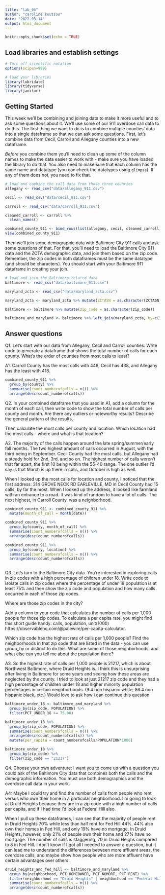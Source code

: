 ```yaml
---
title: "lab_06"
author: "caroline koutsos"
date: "2022-03-14"
output: html_document
---
```


```r
knitr::opts_chunk$set(echo = TRUE)
```

## Load libraries and establish settings

```r
# Turn off scientific notation
options(scipen=999)

# load your libraries
library(lubridate)
library(tidyverse)
library(janitor)
```

## Getting Started

This week we'll be combining and joining data to make it more useful and to ask some questions about it. We'll use some of our 911 overdose call data to do this. The first thing we want to do is to combine multiple counties' data into a single dataframe so that we can ask some questions. First, let's combine data from Cecil, Carroll and Allegany counties into a new dataframe.

*Before* you combine them you'll need to clean up some of the column names to make the data easier to work with - make sure you have loaded the library to do that. You also need to make sure that each column has the same name and datatype (you can check the datatypes using `glimpse`). If any of them does not, you need to fix that.

```r
# load and combine the call data from those three counties
allegany <- read_csv("data/allegany_911.csv")

cecil <- read_csv("data/cecil_911.csv")

carroll <- read_csv("data/carroll_911.csv")

cleaned_carroll <- carroll %>%
  clean_names()

combined_county_911 <- bind_rows(list(allegany, cecil, cleaned_carroll))
view(combined_county_911)
```

Then we'll join some demographic data with Baltimore City 911 calls and ask some questions of that. For that, you'll need to load the Baltimore City 911 data and the ZCTA demographic data, and join them based on the zip code. Remember, the zip codes in both dataframes must be the same datatype (and should be characters). You should start with your Baltimore 911 dataframe in creating your join. 

```r
# load and join the Baltimore-related data
baltimore <- read_csv("data/baltimore_911.csv")

maryland_zcta <- read_csv("data/maryland_zcta.csv")

maryland_zcta <- maryland_zcta %>% mutate(ZCTA5N = as.character(ZCTA5N))

baltimore <- baltimore %>% mutate(zip_code = as.character(zip_code))

baltimore_and_maryland <- baltimore %>% left_join(maryland_zcta, by=c("zip_code"="ZCTA5N"))

```

## Answer questions

Q1. Let's start with our data from Allegany, Cecil and Carroll counties. Write code to generate a dataframe that shows the total number of calls for each county. What's the order of counties from most calls to least?

A1. Carroll County has the most calls with 448, Cecil has 438, and Allegany has the least with 418.

```r
combined_county_911 %>%
  group_by(county) %>%
  summarise(count_numberofcalls = n()) %>%
  arrange(desc(count_numberofcalls))
```

Q2. In your combined dataframe that you used in A1, add a column for the month of each call, then write code to show the total number of calls per county and month. Are there any outliers or noteworthy results? Describe the general pattern of the results. 

Then calculate the most calls per county and location. Which location had the most calls - where and what is that location?

A2. The majority of the calls happen around the late spring/summer/early fall months. The two highest amount of calls occurred in August, with the third being in September. Cecil County had the most calls, but Allegany had a steady hold for 2nd, 3rd, and so on. The highest number of calls weren't that far apart, the first 10 being within the 55-40 range. The one outlier I'd say is that March is up there in calls, and October is high as well. 

When I looked up the most calls for location and county, I noticed that the first address: 314 GROVE NECK RD EARLEVILLE, MD in Cecil County had 15 calls, by far the most. When I looked up the address, it looked like farmland with an entrance to a road. It was kind of random to have a lot of calls. The next highest, in Carroll County, was a neighborhood. 

```r
combined_county_911 <- combined_county_911 %>%
  mutate(month_of_call = month(date))

combined_county_911 %>%
  group_by(county, month_of_call) %>%
  summarise(count_numberofcalls = n()) %>%
  arrange(desc(count_numberofcalls))

combined_county_911 %>%
  group_by(county, location) %>%
  summarise(count_numberofcalls = n()) %>%
  arrange(desc(count_numberofcalls))
  
```

Q3. Let's turn to the Baltimore City data. You're interested in exploring calls in zip codes with a high percentage of children under 18. Write code to isolate calls in zip codes where the percentage of under 18 population is at least 75% and then show the zip code and population and how many calls occurred in each of those zip codes. 

Where are those zip codes in the city?

Add a column to your code that calculates the number of calls per 1,000 people for those zip codes. To calculate a per capita rate, you might find this short guide handy: calls, population, unit(1000) https://observablehq.com/@palewire/per-capita-calculator.

Which zip code has the highest rate of calls per 1,000 people? Find the neighborhoods in that zip code that are listed in the data - you can use group_by or distinct to do this. What are some of those neighborhoods, and what else can you tell me about the population there?

A3. So the highest rate of calls per 1,000 people is 21217, which is about Northwest Baltimore, where Druid Heights is. I think this is unsurprising after living in Baltimore for some years and seeing how these areas are neglected by the county. I tried to look at just 21217 zip code and they had a high percentage of children under 18 and higher minority population percentages in certain neighborhoods. (9.4 non hispanic white, 86.4 non hispanic black, etc.) Would love to ask how i can continue this question

```r
baltimore_under_18 <- baltimore_and_maryland %>%
  group_by(zip_code, POPULATION) %>%
  filter(PCT_UNDER_18 >= 75.00)

baltimore_under_18 %>%
  group_by(zip_code, POPULATION) %>%
  summarise(count_numberofcalls = n()) %>%
  arrange(desc(count_numberofcalls)) %>%
  mutate(per_capita = count_numberofcalls/POPULATION*1000)

baltimore_under_18 %>%
  group_by(zip_code) %>%
  filter(zip_code == "21217")

```

Q4. Choose your own adventure: I want you to come up with a question you could ask of the Baltimore City data that combines both the calls and the demographic information. You must use both demographics and the overdose call data in your work.

A4: Maybe I could try and find the number of calls from people who rent versus who own their home in a particular neighborhood. I'm going to look at Druid Heights because they are in a zip code with a high number of calls per capita, and if I had time I'd look at Federal Hill also. 

When I pull up these dataframes, I can see that the majority of people rent in Druid Heights 70% while less than half rent for Fed  Hill 44%. 44% also own their homes in Fed Hill, and only 19% have no mortgage. In Druid Heights, however, only 21% of people own their home and 27% have no mortgage. The number of calls is staggering, 70 in Druid Heighs compared to 8 in Fed Hill. I don't know if I got all I needed to answer a question, but it can lead me to understand the differences between more affluent areas, the overdose calls, and maybe show how people who are more affluent have certain advantages over others. 

```r
druid_heights_and_fed_hill <- baltimore_and_maryland %>%
  group_by(neighborhood, PCT_HOMEOWNER, PCT_NOMORT, PCT_RENT) %>%
  filter(neighborhood == "Druid Heights" | neighborhood == "Federal Hill") %>%
  summarise(count_numberofcalls = n()) %>%
  arrange(desc(count_numberofcalls))
```
